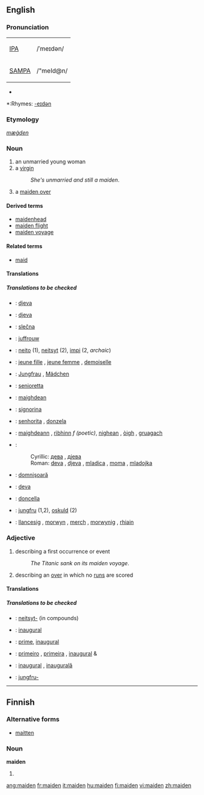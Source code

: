 ==English==

===Pronunciation===
{| border=1 cellpadding=5
| [[w:IPA|IPA]] || /ˈmeɪdən/
|-
| [[w:SAMPA|SAMPA]] || /"meId@n/
|}
*{{audio|en-us-maiden.ogg|Audio (US)}}

*:Rhymes: [[Rhymes:English:-eɪdən|-eɪdən]]

===Etymology===
{{OE.}} ''[[mæġden]]''

===Noun===
{{en-noun}}

# an unmarried young woman
# a [[virgin]]
#:''She's unmarried and still a maiden''.
# {{cricket}} a [[maiden over]]

====Derived terms====
*[[maidenhead]]
*[[maiden flight]]
*[[maiden voyage]]

====Related terms====
*[[maid]]

====Translations====
{{trans-top|an unmaried young woman}}
{{trans-mid}}
{{trans-bottom}}

{{trans-top|a virgin}}
{{trans-mid}}
{{trans-bottom}}

{{trans-top|(''cricket'') a maiden over}}
{{trans-mid}}
{{trans-bottom}}
=====Translations to be checked=====
{{checktrans-top}}

*{{ttbc|Bosnian}}: [[djeva#Bosnian|djeva]] {{f}}
*{{ttbc|Croatian}}: [[djeva#Croatian|djeva]] {{f}}
*{{ttbc|Czech}}: [[slečna]]  {{f}}
*{{ttbc|Dutch}}: [[juffrouw]] {{f}}
*{{ttbc|Finnish}}: [[neito]] (1), [[neitsyt]] (2), [[impi]] (2, ''archaic'')
*{{ttbc|French}}: [[jeune fille]] {{f}}, [[jeune femme]] {{f}}, [[demoiselle]] {{f}}
*{{ttbc|German}}: [[Jungfrau]] {{f}}, [[Mädchen]] {{n}}
*{{ttbc|Interlingua}}: [[senioretta]]
*{{ttbc|Irish}}: [[maighdean]] {{f}}
*{{ttbc|Italian}}: [[signorina]] {{f}}
{{trans-mid}}
*{{ttbc|Portuguese}}: [[senhorita]] {{f}}, [[donzela]] {{f}}
*{{ttbc|Scottish Gaelic}}: [[maighdeann]] {{f}}, [[rìbhinn]] ''f (poetic)'', [[nighean]] {{f}}, [[òigh]] {{f}}, [[gruagach]] {{f}}
*{{ttbc|Serbian}}:
*:Cyrillic: [[дева#Serbian|дева]] {{f}}, [[дјева#Serbian|дјева]] {{f}}
*:Roman: [[deva#Serbian|deva]] {{f}}, [[djeva#Serbian|djeva]] {{f}}, [[mladica]] {{f}}, [[moma]] {{f}}, [[mladojka]] {{f}}
*{{ttbc|Romanian}}: [[domnişoară]] {{f}}
*{{ttbc|Slovak}}: [[deva#Slovak|deva]] {{f}}
*{{ttbc|Spanish}}: [[doncella]] {{f}}
*{{ttbc|Swedish}}: [[jungfru]] {{c}} (1,2), [[oskuld]] {{c}} (2)
*{{ttbc|Welsh}}: [[llancesig]] {{f}}, [[morwyn]] {{f}}, [[merch]] {{f}}, [[morwynig]] {{f}}, [[rhiain]] {{f}}
{{trans-bottom}}

===Adjective===
{{en-adj|-}}

# describing a first occurrence or event
#:''The Titanic sank on its maiden voyage''.
# {{cricket}} describing an [[over]] in which no [[run]]s are scored

====Translations====
{{trans-top|describing a first occurrence or event}}
{{trans-mid}}
{{trans-bottom}}

{{trans-top|(''cricket'') describing an over in which no runs are scored}}
{{trans-mid}}
{{trans-bottom}}
=====Translations to be checked=====
{{checktrans-top}}

*{{ttbc|Finnish}}: [[neitsyt-]] (in compounds)
*{{ttbc|French}}: [[inaugural]]
*{{ttbc|Interlingua}}: [[prime]], [[inaugural]]
{{trans-mid}}
*{{ttbc|Portuguese}}: [[primeiro]] {{m}}, [[primeira]] {{f}}, [[inaugural]] {{m}} & {{f}}
*{{ttbc|Romanian}}: [[inaugural]] {{m}}, [[inaugurală]] {{f}}
*{{ttbc|Swedish}}: [[jungfru-]]
{{trans-bottom}}
----

==Finnish==

===Alternative forms===
*[[maitten]]

===Noun===
'''maiden'''

# {{fi-noun genitive plural of|maa}}

[[ang:maiden]]
[[fr:maiden]]
[[it:maiden]]
[[hu:maiden]]
[[fi:maiden]]
[[vi:maiden]]
[[zh:maiden]]